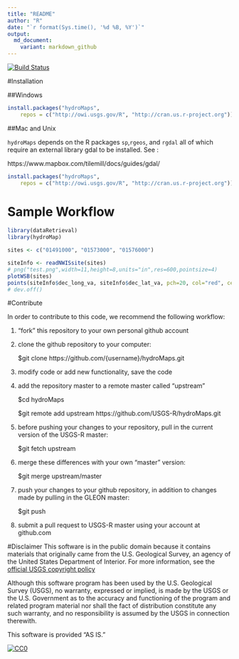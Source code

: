 ```yaml
---
title: "README"
author: "R"
date: "`r format(Sys.time(), '%d %B, %Y')`"
output:
  md_document:
    variant: markdown_github
---
```


[![Build Status](https://travis-ci.org/USGS-R/hydroMaps.svg)](https://travis-ci.org/USGS-R/hydroMaps)  

#Installation

##Windows

```r
install.packages("hydroMaps", 
    repos = c("http://owi.usgs.gov/R", "http://cran.us.r-project.org"))
```

##Mac and Unix

`hydroMaps` depends on the R packages `sp`,`rgeos`, and `rgdal` all of which require an external library gdal to be installed. See :

https://www.mapbox.com/tilemill/docs/guides/gdal/


```r
install.packages("hydroMaps", 
    repos = c("http://owi.usgs.gov/R", "http://cran.us.r-project.org"))
```


# Sample Workflow
```r
library(dataRetrieval)
library(hydroMap)

sites <- c("01491000", "01573000", "01576000")

siteInfo <- readNWISsite(sites)
# png("test.png",width=11,height=8,units="in",res=600,pointsize=4)
plotWSB(sites)
points(siteInfo$dec_long_va, siteInfo$dec_lat_va, pch=20, col="red", cex=2)
# dev.off()

```


#Contribute

In order to contribute to this code, we recommend the following workflow: 

1) "fork" this repository to your own personal github account

2) clone the github repository to your computer:

	$git clone https://github.com/{username}/hydroMaps.git

3) modify code or add new functionality, save the code

4) add the repository master to a remote master called "upstream"

	$cd hydroMaps

	$git remote add upstream https://github.com/USGS-R/hydroMaps.git

5) before pushing your changes to your repository, pull in the current version of the USGS-R master:

	$git fetch upstream

6) merge these differences with your own "master" version:

	$git merge upstream/master

7) push your changes to your github repository, in addition to changes made by pulling in the GLEON master:

	$git push

8) submit a pull request to USGS-R master using your account at github.com

#Disclaimer
This software is in the public domain because it contains materials that originally came from the U.S. Geological Survey, an agency of the United States Department of Interior. For more information, see the [official USGS copyright policy](http://www.usgs.gov/visual-id/credit_usgs.html#copyright/ "official USGS copyright policy")

Although this software program has been used by the U.S. Geological Survey (USGS), no warranty, expressed or implied, is made by the USGS or the U.S. Government as to the accuracy and functioning of the program and related program material nor shall the fact of distribution constitute any such warranty, and no responsibility is assumed by the USGS in connection therewith.

This software is provided "AS IS."

 [
    ![CC0](http://i.creativecommons.org/p/zero/1.0/88x31.png)
  ](http://creativecommons.org/publicdomain/zero/1.0/)
